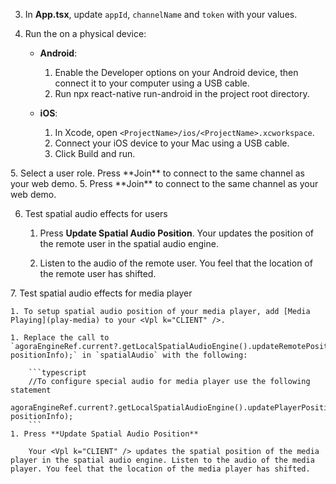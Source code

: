 <PlatformWrapper platform="react-native">

3.  In **App.tsx**, update `appId`, `channelName` and `token` with your values.

4. Run the <Vpl k="CLIENT" /> on a physical device:

    - **Android**:

        1. Enable the Developer options on your Android device, then connect it to your computer using a USB cable.
        1. Run npx react-native run-android in the project root directory.

    - **iOS**:

        1. In Xcode, open `<ProjectName>/ios/<ProjectName>.xcworkspace`.
        1. Connect your iOS device to your Mac using a USB cable.
        1. Click Build and run.

<ProductWrapper product="interactive-live-streaming">
5. Select a user role. Press **Join** to connect to the same channel as your web demo.
</ProductWrapper>

<ProductWrapper notAllowed="interactive-live-streaming">
5. Press **Join** to connect to the same channel as your web demo.
</ProductWrapper>

6. Test spatial audio effects for users

    1. Press **Update Spatial Audio Position**. Your <Vpl k="CLIENT" /> updates the position of the remote user in the spatial audio engine. 
    
    1. Listen to the audio of the remote user. You feel that the location of the remote user has shifted.

<ProductWrapper notAllowed="voice-calling">
7. Test spatial audio effects for media player

    1. To setup spatial audio position of your media player, add [Media Playing](play-media) to your <Vpl k="CLIENT" />. 
    
    1. Replace the call to `agoraEngineRef.current?.getLocalSpatialAudioEngine().updateRemotePosition(remoteUid, positionInfo);` in `spatialAudio` with the following:

        ```typescript
        //To configure special audio for media player use the following statement
        agoraEngineRef.current?.getLocalSpatialAudioEngine().updatePlayerPositionInfo(mediaPlayer.getMediaPlayerId(), positionInfo);
        ```
    1. Press **Update Spatial Audio Position**

        Your <Vpl k="CLIENT" /> updates the spatial position of the media player in the spatial audio engine. Listen to the audio of the media player. You feel that the location of the media player has shifted.
</ProductWrapper>
</PlatformWrapper>

